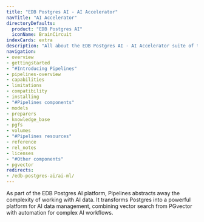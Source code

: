 ```yaml
---
title: "EDB Postgres AI - AI Accelerator"
navTitle: "AI Accelerator"
directoryDefaults:
  product: "EDB Postgres AI"
  iconName: BrainCircuit
indexCards: extra
description: "All about the EDB Postgres AI - AI Accelerator suite of tools, including Pipelines and PGvector."
navigation:
- overview
- gettingstarted
- "#Introducing Pipelines"
- pipelines-overview
- capabilities
- limitations
- compatibility
- installing
- "#Pipelines components"
- models
- preparers
- knowledge_base
- pgfs
- volumes
- "#Pipelines resources"
- reference
- rel_notes
- licenses
- "#Other components"
- pgvector
redirects:
- /edb-postgres-ai/ai-ml/
---
```


As part of the EDB Postgres AI platform, Pipelines abstracts away the complexity of working with AI data. It transforms Postgres into a powerful platform for AI data management, combining vector search from PGvector with automation for complex AI workflows.
